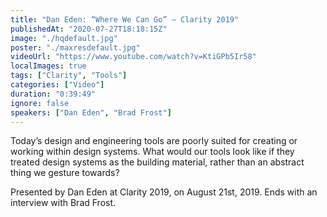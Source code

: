 ```yaml
---
title: "Dan Eden: “Where We Can Go” — Clarity 2019"
publishedAt: "2020-07-27T18:18:15Z"
image: "./hqdefault.jpg"
poster: "./maxresdefault.jpg"
videoUrl: "https://www.youtube.com/watch?v=KtiGPb5Ir58"
localImages: true
tags: ["Clarity", "Tools"]
categories: ["Video"]
duration: "0:39:49"
ignore: false
speakers: ["Dan Eden", "Brad Frost"]
---
```


Today’s design and engineering tools are poorly suited for creating or working within design systems. What would our tools look like if they treated design systems as the building material, rather than an abstract thing we gesture towards?

Presented by Dan Eden at Clarity 2019, on August 21st, 2019. Ends with an interview with Brad Frost.
